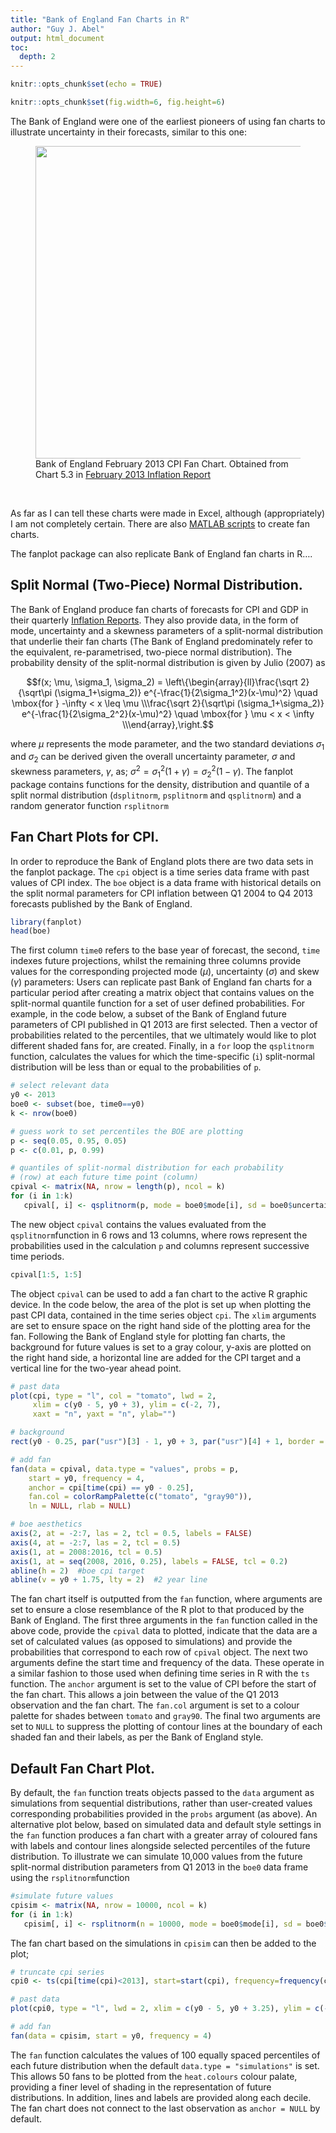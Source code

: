 ```yaml
---
title: "Bank of England Fan Charts in R"
author: "Guy J. Abel"
output: html_document
toc:
  depth: 2
---
```


```r
knitr::opts_chunk$set(echo = TRUE)

knitr::opts_chunk$set(fig.width=6, fig.height=6)
```

The Bank of England were one of the earliest pioneers of using fan charts to illustrate uncertainty in their forecasts, similar to this one:

<figure>
<img src="http://gjabel.files.wordpress.com/2014/03/mpcinffeb13.png" width="500" />   
<figcaption>Bank of England February 2013 CPI Fan Chart. Obtained from Chart 5.3 in <a href="https://www.bankofengland.co.uk/-/media/boe/files/inflation-report/2013/february-2013.pdf?la=en&hash=60568504A878E0DC881EC0A28263A1197F3CA811">February 2013 Inflation Report</a></figcaption>
</figure><br>


As far as I can tell these charts were made in Excel, although (appropriately) I am not completely certain. There are also <a href="http://www.mathworks.de/matlabcentral/fileexchange/27702-fan-chart">MATLAB scripts</a> to create fan charts.

The fanplot package can also replicate Bank of England fan charts in R....

## Split Normal (Two-Piece) Normal Distribution.

The Bank of England produce fan charts of forecasts for CPI and GDP in their quarterly <a href="http://www.bankofengland.co.uk/publications/Pages/inflationreport/default.aspx">Inflation Reports</a>. They also provide data, in the form of mode, uncertainty and a skewness parameters of a split-normal distribution that underlie their fan charts (The Bank of England predominately refer to the equivalent, re-parametrised, two-piece normal distribution). The probability density of the split-normal distribution is given by Julio (2007) as

$$f(x; \mu, \sigma_1, \sigma_2) = \left\{\begin{array}{ll}\frac{\sqrt 2}{\sqrt\pi (\sigma_1+\sigma_2)} e^{-\frac{1}{2\sigma_1^2}(x-\mu)^2} \quad \mbox{for } -\infty < x \leq \mu \\\frac{\sqrt 2}{\sqrt\pi (\sigma_1+\sigma_2)} e^{-\frac{1}{2\sigma_2^2}(x-\mu)^2} \quad \mbox{for } \mu < x < \infty \\\end{array},\right.$$

where $\mu$ represents the mode parameter, and the two standard deviations $\sigma_1$ and $\sigma_2$ can be derived given the overall uncertainty parameter, $\sigma$ and skewness parameters, $\gamma$, as;
$\sigma^2=\sigma^2_1(1+\gamma)=\sigma^2_2(1-\gamma).$
The fanplot package contains functions for the density, distribution and quantile of a split normal distribution (`dsplitnorm`, `psplitnorm` and `qsplitnorm`) and a random generator function `rsplitnorm` 

## Fan Chart Plots for CPI.

In order to reproduce the Bank of England plots there are two data sets in the fanplot package. The `cpi` object is a time series data frame with past values of CPI index. The `boe` object is a data frame with historical details on the split normal parameters for CPI inflation between Q1 2004 to Q4 2013 forecasts published by the Bank of England.

```r
library(fanplot)
head(boe)
```

The first column `time0` refers to the base year of forecast, the second, `time` indexes future projections, whilst the remaining three columns provide values for the corresponding projected mode ($\mu$), uncertainty ($\sigma$) and skew ($\gamma$) parameters:
Users can replicate past Bank of England fan charts for a particular period after creating a matrix object that contains values on the split-normal quantile function for a set of user defined probabilities. For example, in the code below, a subset of the Bank of England future parameters of CPI published in Q1 2013 are first selected. Then a vector of probabilities related to the percentiles, that we ultimately would like to plot different shaded fans for, are created. Finally, in a `for` loop the `qsplitnorm` function, calculates the values for which the time-specific (`i`) split-normal distribution will be less than or equal to the probabilities of `p`.
```r
# select relevant data
y0 <- 2013
boe0 <- subset(boe, time0==y0)
k <- nrow(boe0)

# guess work to set percentiles the BOE are plotting
p <- seq(0.05, 0.95, 0.05)
p <- c(0.01, p, 0.99)

# quantiles of split-normal distribution for each probability
# (row) at each future time point (column)
cpival <- matrix(NA, nrow = length(p), ncol = k)
for (i in 1:k)
   cpival[, i] <- qsplitnorm(p, mode = boe0$mode[i], sd = boe0$uncertainty[i], skew = boe0$skew[i])
```

The new object `cpival` contains the values evaluated from the `qsplitnorm `function in 6 rows and 13 columns, where rows represent the probabilities used in the calculation `p` and columns represent successive time periods.
```r
cpival[1:5, 1:5]
```


The object `cpival` can be used to add a fan chart to the active R graphic device. In the code below, the area of the plot is set up when plotting the past CPI data, contained in the time series object `cpi`. The `xlim` arguments are set to ensure space on the right hand side of the plotting area for the fan. Following the Bank of England style for plotting fan charts, the background for future values is set to a gray colour, y-axis are plotted on the right hand side, a horizontal line are added for the CPI target and a vertical line for the two-year ahead point.
```r
# past data
plot(cpi, type = "l", col = "tomato", lwd = 2,
     xlim = c(y0 - 5, y0 + 3), ylim = c(-2, 7),
     xaxt = "n", yaxt = "n", ylab="")

# background
rect(y0 - 0.25, par("usr")[3] - 1, y0 + 3, par("usr")[4] + 1, border = "gray90", col = "gray90")

# add fan
fan(data = cpival, data.type = "values", probs = p,
    start = y0, frequency = 4,
    anchor = cpi[time(cpi) == y0 - 0.25],
    fan.col = colorRampPalette(c("tomato", "gray90")),
    ln = NULL, rlab = NULL)

# boe aesthetics
axis(2, at = -2:7, las = 2, tcl = 0.5, labels = FALSE)
axis(4, at = -2:7, las = 2, tcl = 0.5)
axis(1, at = 2008:2016, tcl = 0.5)
axis(1, at = seq(2008, 2016, 0.25), labels = FALSE, tcl = 0.2)
abline(h = 2)  #boe cpi target
abline(v = y0 + 1.75, lty = 2)  #2 year line
```

<!-- <a href="http://gjabel.files.wordpress.com/2013/04/boe1.png"><img class="aligncenter size-full wp-image-1192" src="http://gjabel.files.wordpress.com/2013/04/boe1.png" alt="boe1" width="578" height="522" /></a> -->
The fan chart itself is outputted from the `fan` function, where arguments are set to ensure a close resemblance of the R plot to that produced by the Bank of England. The first three arguments in the `fan` function called in the above code, provide the `cpival` data to plotted, indicate that the data are a set of calculated values (as opposed to simulations) and provide the probabilities that correspond to each row of `cpival` object. The next two arguments define the start time and frequency of the data. These operate in a similar fashion to those used when defining time series in R with the `ts` function. The `anchor` argument is set to the value of CPI before the start of the fan chart. This allows a join between the value of the Q1 2013 observation and the fan chart. The `fan.col` argument is set to a colour palette for shades between `tomato` and `gray90`. The final two arguments are set to `NULL` to suppress the plotting of contour lines at the boundary of each shaded fan and their labels, as per the Bank of England style.

## Default Fan Chart Plot.

By default, the `fan` function treats objects passed to the `data` argument as simulations from sequential distributions, rather than user-created values corresponding probabilities provided in the `probs` argument (as above). An alternative plot below, based on simulated data and default style settings in the `fan` function produces a fan chart with a greater array of coloured fans with labels and contour lines alongside selected percentiles of the future distribution. To illustrate we can simulate 10,000 values from the future split-normal distribution parameters from Q1 2013 in the `boe0` data frame using the `rsplitnorm `function
```r
#simulate future values
cpisim <- matrix(NA, nrow = 10000, ncol = k)
for (i in 1:k)
   cpisim[, i] <- rsplitnorm(n = 10000, mode = boe0$mode[i], sd = boe0$uncertainty[i], skew = boe0$skew[i])
```

The fan chart based on the simulations in `cpisim` can then be added to the plot;
```r
# truncate cpi series
cpi0 <- ts(cpi[time(cpi)<2013], start=start(cpi), frequency=frequency(cpi) )

# past data
plot(cpi0, type = "l", lwd = 2, xlim = c(y0 - 5, y0 + 3.25), ylim = c(-2, 7))

# add fan
fan(data = cpisim, start = y0, frequency = 4)
```
<!-- <a href="http://gjabel.files.wordpress.com/2013/04/boe2.png"><img class="aligncenter size-full wp-image-1191" src="http://gjabel.files.wordpress.com/2013/04/boe2.png" alt="boe2" width="578" height="522" /></a> -->

The `fan` function calculates the values of 100 equally spaced percentiles of each future distribution when the default `data.type = "simulations"` is set. This allows 50 fans to be plotted from the `heat.colours` colour palate, providing a finer level of shading in the representation of future distributions. In addition, lines and labels are provided along each decile. The fan chart does not connect to the last observation as `anchor = NULL` by default.